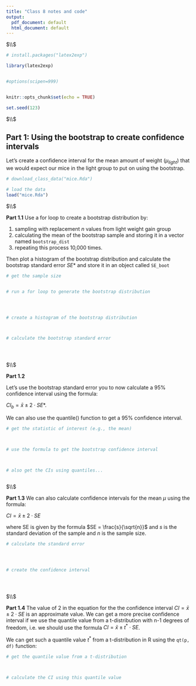 ```yaml
---
title: "Class 8 notes and code"
output:
  pdf_document: default
  html_document: default
---
```






$\\$





```r

# install.packages("latex2exp")

library(latex2exp)


#options(scipen=999)


knitr::opts_chunk$set(echo = TRUE)

set.seed(123)

```






$\\$










## Part 1: Using the bootstrap to create confidence intervals


Let's create a confidence interval for the mean amount of weight ($\mu_{light}$) that we would expect our mice in the light group to put on using the bootstrap. 



```r

# download_class_data("mice.Rda")

# load the data
load("mice.Rda")


```




$\\$



**Part 1.1**  Use a for loop to create a bootstrap distribution by: 

1) sampling with replacement *n* values from light weight gain group
2) calculating the mean of the bootstrap sample and storing it in a vector named `bootstrap_dist`
3) repeating this process 10,000 times. 

Then plot a histogram of the bootstrap distribution and calculate the bootstrap standard error $SE*$ and store it in an object called `SE_boot`

```r


# get the sample size


# run a for loop to generate the bootstrap distribution 




# create a histogram of the bootstrap distribution



# calculate the bootstrap standard error





```



$\\$






**Part 1.2** 

Let's use the bootstrap standard error you to now calculate a 95% confidence interval using the formula:  

$CI_b = \bar{x} \pm  2 \cdot SE*$. 


We can also use the quantile() function to get a 95% confidence interval.



```r


# get the statistic of interest (e.g., the mean)



# use the formula to get the bootstrap confidence interval



# also get the CIs using quantiles...



```








$\\$







**Part 1.3**  We can also calculate confidence intervals for the mean $\mu$ using the formula:

$CI = \bar{x} \pm 2 \cdot SE$

where SE is given by the formula $SE = \frac{s}{\sqrt{n}}$ and  *s* is the standard deviation of the sample and *n* is the sample size. 


```r

# calculate the standard error




# create the confidence interval





```





$\\$




**Part 1.4** The value of 2 in the equation for the the confidence interval $CI = \bar{x} \pm 2 \cdot SE$ is an approximate value. We can get a more precise confidence interval if we use the quantile value from a t-distribution with n-1 degrees of freedom, i.e. we should use the formula $CI = \bar{x} \pm t^* \cdot SE$. 

We can get such a quantile value $t^*$ from a t-distribution in R using the `qt(p, df)` function:



```r


# get the quantile value from a t-distribution



# calculate the CI using this quantile value



```



